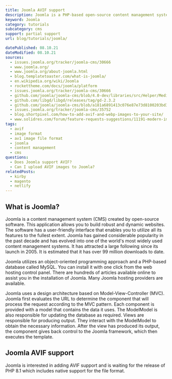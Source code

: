 ```yaml
---
title: Joomla AVIF support
description: Joomla is a PHP-based open-source content management system. Learn how to use AVIF images within Joomla.
keyword: Joomla
category: tutorials
subcategory: cms
support: partial support
url: blog/tutorials/joomla/

datePublished: 08.10.21
dateModified: 08.10.21
sources:
  - issues.joomla.org/tracker/joomla-cms/30666
  - www.joomla.org/
  - www.joomla.org/about-joomla.html
  - blog.templatetoaster.com/what-is-joomla/
  - en.wikipedia.org/wiki/Joomla
  - rockettheme.com/docs/joomla/platform
  - issues.joomla.org/tracker/joomla-cms/30666
  - github.com/joomla/joomla-cms/blob/4.0-dev/libraries/src/Helper/MediaHelper.php#L65
  - github.com/libgd/libgd/releases/tag/gd-2.3.2
  - github.com/joomla/joomla-cms/blob/a181a6891413c076e87e73d8100203bd37e4fdd2/administrator/components/com_media/config.xml#L80
  - issues.joomla.org/tracker/joomla-cms/35752
  - blog.shortpixel.com/how-to-add-avif-and-webp-images-to-your-site/
  - www.solidres.com/forum/feature-requests-suggestions/11191-modern-image-format-support-webp-and-avif
tags:
  - avif
  - image format
  - av1 image file format
  - joomla
  - content management
  - cms
questions:
  - Does Joomla support AVIF?
  - Can I upload AVIF images to Joomla?
relatedPosts:
  - kirby
  - magento
  - netlify
---
```


## What is Joomla?

Joomla is a content management system (CMS) created by open-source software. This application allows you to build robust and dynamic websites. The software has a user-friendly interface that enables you to utilize all its features to the fullest extent. Joomla has gained considerable popularity in the past decade and has evolved into one of the world's most widely used content management systems. It has attracted a large following since its launch in 2005. It is estimated that it has over 99 million downloads to date.

Joomla utilizes an object-oriented programming approach and a PHP-based database called MySQL. You can install it with one click from the web hosting control panel. There are hundreds of articles available online to assist you in the installation of Joomla. Many Joomla hosting providers are available.

Joomla uses a design architecture based on Model-View-Controller (MVC). Joomla first evaluates the URL to determine the component that will process the request according to the MVC pattern. Each component is provided with a model that contains the data it uses. The ModelModel is also responsible for updating the database as required. Views are responsible for producing output. They interact with the ModelModel to obtain the necessary information. After the view has produced its output, the component gives back control to the Joomla framework, which then executes the template.

## Joomla AVIF support

Joomla is interested in adding AVIF support and is waiting for the release of PHP 8.1 which includes native support for the file format.
